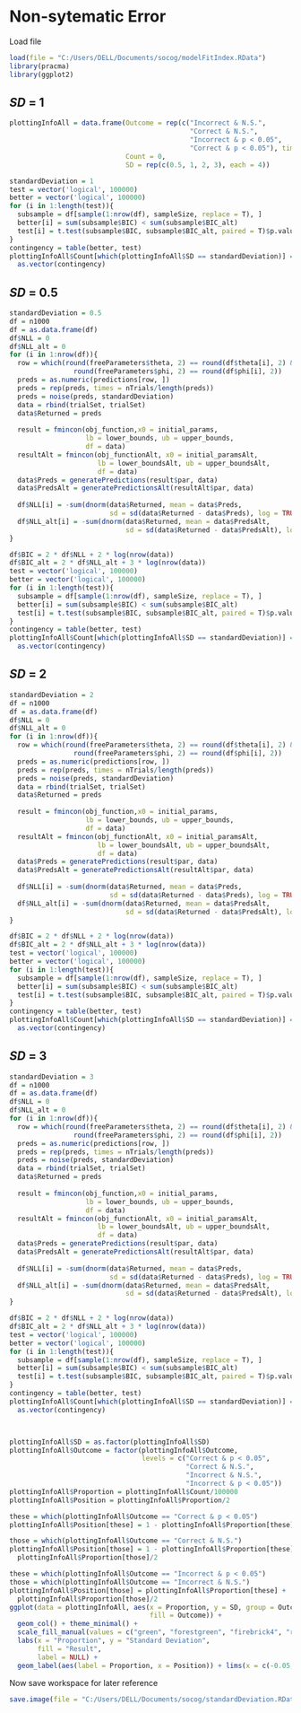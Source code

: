 # Non-sytematic Error

Load file

```r
load(file = "C:/Users/DELL/Documents/socog/modelFitIndex.RData")
library(pracma)
library(ggplot2)
```

## ***SD*** **= 1**

```r
plottingInfoAll = data.frame(Outcome = rep(c("Incorrect & N.S.", 
                                             "Correct & N.S.", 
                                             "Incorrect & p < 0.05",
                                             "Correct & p < 0.05"), times = 4),
                             Count = 0,
                             SD = rep(c(0.5, 1, 2, 3), each = 4))

standardDeviation = 1
test = vector('logical', 100000)
better = vector('logical', 100000)
for (i in 1:length(test)){
  subsample = df[sample(1:nrow(df), sampleSize, replace = T), ]
  better[i] = sum(subsample$BIC) < sum(subsample$BIC_alt)
  test[i] = t.test(subsample$BIC, subsample$BIC_alt, paired = T)$p.value < 0.05
}
contingency = table(better, test)
plottingInfoAll$Count[which(plottingInfoAll$SD == standardDeviation)] = 
  as.vector(contingency)
```

## ***SD*** **= 0.5**

```r
standardDeviation = 0.5
df = n1000
df = as.data.frame(df)
df$NLL = 0
df$NLL_alt = 0
for (i in 1:nrow(df)){
  row = which(round(freeParameters$theta, 2) == round(df$theta[i], 2) & 
                round(freeParameters$phi, 2) == round(df$phi[i], 2))
  preds = as.numeric(predictions[row, ])
  preds = rep(preds, times = nTrials/length(preds))
  preds = noise(preds, standardDeviation)
  data = rbind(trialSet, trialSet)
  data$Returned = preds
  
  result = fmincon(obj_function,x0 = initial_params,
                   lb = lower_bounds, ub = upper_bounds,
                   df = data)
  resultAlt = fmincon(obj_functionAlt, x0 = initial_paramsAlt,
                      lb = lower_boundsAlt, ub = upper_boundsAlt,
                      df = data)
  data$Preds = generatePredictions(result$par, data)
  data$PredsAlt = generatePredictionsAlt(resultAlt$par, data)
  
  df$NLL[i] = -sum(dnorm(data$Returned, mean = data$Preds, 
                         sd = sd(data$Returned - data$Preds), log = TRUE))
  df$NLL_alt[i] = -sum(dnorm(data$Returned, mean = data$PredsAlt, 
                             sd = sd(data$Returned - data$PredsAlt), log = TRUE))
}

df$BIC = 2 * df$NLL + 2 * log(nrow(data))
df$BIC_alt = 2 * df$NLL_alt + 3 * log(nrow(data))
test = vector('logical', 100000)
better = vector('logical', 100000)
for (i in 1:length(test)){
  subsample = df[sample(1:nrow(df), sampleSize, replace = T), ]
  better[i] = sum(subsample$BIC) < sum(subsample$BIC_alt)
  test[i] = t.test(subsample$BIC, subsample$BIC_alt, paired = T)$p.value < 0.05
}
contingency = table(better, test)
plottingInfoAll$Count[which(plottingInfoAll$SD == standardDeviation)] = 
  as.vector(contingency)
```

## ***SD*** **= 2**

```r
standardDeviation = 2
df = n1000
df = as.data.frame(df)
df$NLL = 0
df$NLL_alt = 0
for (i in 1:nrow(df)){
  row = which(round(freeParameters$theta, 2) == round(df$theta[i], 2) & 
                round(freeParameters$phi, 2) == round(df$phi[i], 2))
  preds = as.numeric(predictions[row, ])
  preds = rep(preds, times = nTrials/length(preds))
  preds = noise(preds, standardDeviation)
  data = rbind(trialSet, trialSet)
  data$Returned = preds
  
  result = fmincon(obj_function,x0 = initial_params,
                   lb = lower_bounds, ub = upper_bounds,
                   df = data)
  resultAlt = fmincon(obj_functionAlt, x0 = initial_paramsAlt,
                      lb = lower_boundsAlt, ub = upper_boundsAlt,
                      df = data)
  data$Preds = generatePredictions(result$par, data)
  data$PredsAlt = generatePredictionsAlt(resultAlt$par, data)
  
  df$NLL[i] = -sum(dnorm(data$Returned, mean = data$Preds, 
                         sd = sd(data$Returned - data$Preds), log = TRUE))
  df$NLL_alt[i] = -sum(dnorm(data$Returned, mean = data$PredsAlt, 
                             sd = sd(data$Returned - data$PredsAlt), log = TRUE))
}

df$BIC = 2 * df$NLL + 2 * log(nrow(data))
df$BIC_alt = 2 * df$NLL_alt + 3 * log(nrow(data))
test = vector('logical', 100000)
better = vector('logical', 100000)
for (i in 1:length(test)){
  subsample = df[sample(1:nrow(df), sampleSize, replace = T), ]
  better[i] = sum(subsample$BIC) < sum(subsample$BIC_alt)
  test[i] = t.test(subsample$BIC, subsample$BIC_alt, paired = T)$p.value < 0.05
}
contingency = table(better, test)
plottingInfoAll$Count[which(plottingInfoAll$SD == standardDeviation)] = 
  as.vector(contingency)
```

## ***SD*** **= 3**

```r
standardDeviation = 3
df = n1000
df = as.data.frame(df)
df$NLL = 0
df$NLL_alt = 0
for (i in 1:nrow(df)){
  row = which(round(freeParameters$theta, 2) == round(df$theta[i], 2) & 
                round(freeParameters$phi, 2) == round(df$phi[i], 2))
  preds = as.numeric(predictions[row, ])
  preds = rep(preds, times = nTrials/length(preds))
  preds = noise(preds, standardDeviation)
  data = rbind(trialSet, trialSet)
  data$Returned = preds
  
  result = fmincon(obj_function,x0 = initial_params,
                   lb = lower_bounds, ub = upper_bounds,
                   df = data)
  resultAlt = fmincon(obj_functionAlt, x0 = initial_paramsAlt,
                      lb = lower_boundsAlt, ub = upper_boundsAlt,
                      df = data)
  data$Preds = generatePredictions(result$par, data)
  data$PredsAlt = generatePredictionsAlt(resultAlt$par, data)
  
  df$NLL[i] = -sum(dnorm(data$Returned, mean = data$Preds, 
                         sd = sd(data$Returned - data$Preds), log = TRUE))
  df$NLL_alt[i] = -sum(dnorm(data$Returned, mean = data$PredsAlt, 
                             sd = sd(data$Returned - data$PredsAlt), log = TRUE))
}

df$BIC = 2 * df$NLL + 2 * log(nrow(data))
df$BIC_alt = 2 * df$NLL_alt + 3 * log(nrow(data))
test = vector('logical', 100000)
better = vector('logical', 100000)
for (i in 1:length(test)){
  subsample = df[sample(1:nrow(df), sampleSize, replace = T), ]
  better[i] = sum(subsample$BIC) < sum(subsample$BIC_alt)
  test[i] = t.test(subsample$BIC, subsample$BIC_alt, paired = T)$p.value < 0.05
}
contingency = table(better, test)
plottingInfoAll$Count[which(plottingInfoAll$SD == standardDeviation)] = 
  as.vector(contingency)



plottingInfoAll$SD = as.factor(plottingInfoAll$SD)
plottingInfoAll$Outcome = factor(plottingInfoAll$Outcome,
                                 levels = c("Correct & p < 0.05",
                                            "Correct & N.S.", 
                                            "Incorrect & N.S.",
                                            "Incorrect & p < 0.05"))
plottingInfoAll$Proportion = plottingInfoAll$Count/100000
plottingInfoAll$Position = plottingInfoAll$Proportion/2

these = which(plottingInfoAll$Outcome == "Correct & p < 0.05")
plottingInfoAll$Position[these] = 1 - plottingInfoAll$Proportion[these]/2

those = which(plottingInfoAll$Outcome == "Correct & N.S.")
plottingInfoAll$Position[those] = 1 - plottingInfoAll$Proportion[these] -
  plottingInfoAll$Proportion[those]/2

these = which(plottingInfoAll$Outcome == "Incorrect & p < 0.05")
those = which(plottingInfoAll$Outcome == "Incorrect & N.S.")
plottingInfoAll$Position[those] = plottingInfoAll$Proportion[these] +
  plottingInfoAll$Proportion[those]/2
ggplot(data = plottingInfoAll, aes(x = Proportion, y = SD, group = Outcome,
                                   fill = Outcome)) + 
  geom_col() + theme_minimal() + 
  scale_fill_manual(values = c("green", "forestgreen", "firebrick4", "red")) +
  labs(x = "Proportion", y = "Standard Deviation", 
       fill = "Result",
       label = NULL) + 
  geom_label(aes(label = Proportion, x = Position)) + lims(x = c(-0.05, 1.05))
```

Now save workspace for later reference

```r
save.image(file = "C:/Users/DELL/Documents/socog/standardDeviation.RData")
```
